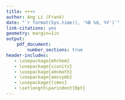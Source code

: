 ```yaml
---
title: <++>
author: Ang Li (Frank)
date: "`r format(Sys.time(), '%B %d, %Y')`"
link-citations: yes
geometry: margin=1in
output:
    pdf_document:
        number_sections: true
header-includes:
   - \usepackage{mhchem}
   - \usepackage{siunitx}
   - \usepackage{amsmath}
   - \usepackage{amssymb}
   - \usepackage{times}
   - \setlength\parindent{0pt}
---
```

